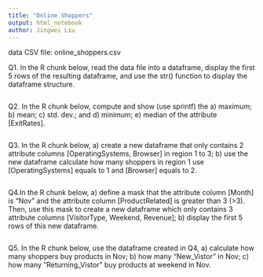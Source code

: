 ```yaml
---
title: "Online Shoppers"
output: html_notebook
author: Jingwei Liu
---
```


data CSV file: online_shoppers.csv

Q1. In the R chunk below, read the data file into a dataframe, display the first 5 rows of the resulting dataframe, and use the str() function to display the dataframe structure. 

```r

```

Q2. In the R chunk below, compute and show (use sprintf) the a) maximum; b) mean; c) std. dev.; and d) minimum; e) median of the attribute [ExitRates].

```r

```

Q3. In the R chunk below, a) create a new dataframe that only contains 2 attribute columns [OperatingSystems, Browser] in region 1 to 3; b) use the new dataframe calculate how many shoppers in region 1 use [OperatingSystems] equals to 1 and [Browser] equals to 2.

```r

```

Q4.In the R chunk below, a) define a mask that the attribute column [Month] is "Nov" and the attribute column [ProductRelated] is greater than 3 (>3). Then, use this mask to create a new dataframe which only contains 3 attribute columns [VisitorType, Weekend, Revenue]; b) display the first 5 rows of this new dataframe. 

```r

```

Q5. In the R chunk below, use the dataframe created in Q4, a) calculate how many shoppers buy products in Nov; b) how many "New_Vistor" in Nov; c) how many "Returning_Vistor" buy products at weekend in Nov.

```r

```

